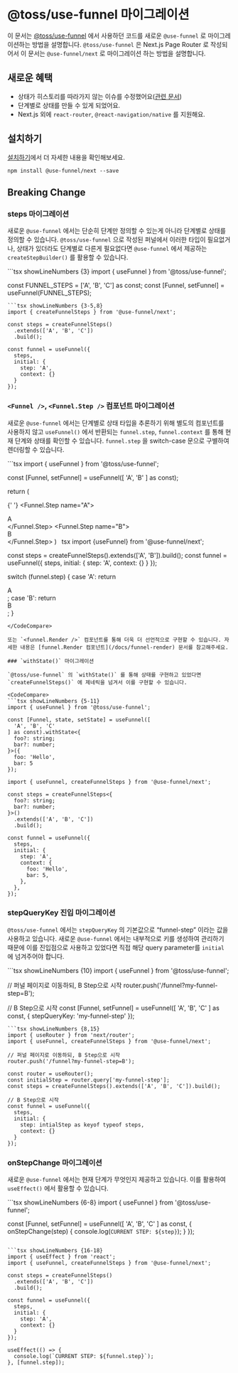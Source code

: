 
# @toss/use-funnel 마이그레이션

이 문서는 [@toss/use-funnel](https://www.slash.page/ko/libraries/react/use-funnel/README.i18n) 에서 사용하던 코드를 새로운 `@use-funnel` 로 마이그레이션하는 방법을 설명합니다. `@toss/use-funnel` 은 Next.js Page Router 로 작성되어서 이 문서는 `@use-funnel/next` 로 마이그레이션 하는 방법을 설명합니다.

## 새로운 혜택

- 상태가 히스토리를 따라가지 않는 이슈를 수정했어요([관련 문서](https://use-funnel.slash.page/ko/docs/features#%EC%89%AC%EC%9A%B4-%ED%9E%88%EC%8A%A4%ED%86%A0%EB%A6%AC-%EC%83%81%ED%83%9C-%EA%B4%80%EB%A6%AC))
- 단계별로 상태를 만들 수 있게 되었어요.
- Next.js 외에 `react-router`, `@react-navigation/native` 를 지원해요.

## 설치하기

[설치하기](https://use-funnel.slash.page/ko/docs/install)에서 더 자세한 내용을 확인해보세요.

```shell npm2yarn
npm install @use-funnel/next --save
```

## Breaking Change

### steps 마이그레이션

새로운 `@use-funnel` 에서는 단순히 단계만 정의할 수 있는게 아니라 단계별로 상태를 정의할 수 있습니다. `@toss/use-funnel` 으로 작성된 퍼널에서 이러한 타입이 필요없거나, 상태가 있더라도 단계별로 다른게 필요없다면 `@use-funnel` 에서 제공하는 `createStepBuilder()` 를 활용할 수 있습니다.

<CodeCompare>
```tsx showLineNumbers {3}
import { useFunnel } from '@toss/use-funnel';

const FUNNEL_STEPS = ['A', 'B', 'C'] as const;
const [Funnel, setFunnel] = useFunnel(FUNNEL_STEPS);

````
```tsx showLineNumbers {3-5,8}
import { createFunnelSteps } from '@use-funnel/next';

const steps = createFunnelSteps()
  .extends(['A', 'B', 'C'])
  .build();

const funnel = useFunnel({
  steps,
  initial: {
    step: 'A',
    context: {}
  }
});
````

</CodeCompare>

### `<Funnel />`, `<Funnel.Step />` 컴포넌트 마이그레이션

새로운 `@use-funnel` 에서는 단계별로 상태 타입을 추론하기 위해 별도의 컴포넌트를 사용하지 않고 `useFunnel()` 에서 반환되는 `funnel.step`, `funnel.context` 를 통해 현재 단계와 상태를 확인할 수 있습니다. `funnel.step` 을 switch-case 문으로 구별하여 렌더링할 수 있습니다.

<CodeCompare>
```tsx
import { useFunnel } from '@toss/use-funnel';

const [Funnel, setFunnel] = useFunnel([
'A', 'B'
] as const);

return (

{' '}
<Funnel>
  <Funnel.Step name="A">
    <div>A</div>
  </Funnel.Step>
  <Funnel.Step name="B">
    <div>B</div>
  </Funnel.Step>
</Funnel>
) ``` ```tsx import {useFunnel} from '@use-funnel/next';

const steps = createFunnelSteps().extends(['A', 'B']).build();
const funnel = useFunnel({
steps,
initial: {
step: 'A',
context: {}
}
});

switch (funnel.step) {
case 'A':
return <div>A</div>;
case 'B':
return <div>B</div>;
}

````
</CodeCompare>

또는 `<funnel.Render />` 컴포넌트를 통해 더욱 더 선언적으로 구현할 수 있습니다. 자세한 내용은 [funnel.Render 컴포넌트](/docs/funnel-render) 문서를 참고해주세요.

### `withState()` 마이그레이션

`@toss/use-funnel` 의 `withState()` 를 통해 상태를 구현하고 있었다면 `createFunnelSteps()` 에 제네릭을 넘겨서 이를 구현할 수 있습니다.

<CodeCompare>
```tsx showLineNumbers {5-11}
import { useFunnel } from '@toss/use-funnel';

const [Funnel, state, setState] = useFunnel([
  'A', 'B', 'C'
] as const).withState<{
  foo?: string;
  bar?: number;
}>({
  foo: 'Hello',
  bar: 5
});
````

```tsx showLineNumbers {3-6,12-15}
import { useFunnel, createFunnelSteps } from '@use-funnel/next';

const steps = createFunnelSteps<{
  foo?: string;
  bar?: number;
}>()
  .extends(['A', 'B', 'C'])
  .build();

const funnel = useFunnel({
  steps,
  initial: {
    step: 'A',
    context: {
      foo: 'Hello',
      bar: 5,
    },
  },
});
```

</CodeCompare>

### stepQueryKey 진입 마이그레이션

`@toss/use-funnel` 에서는 `stepQueryKey` 의 기본값으로 “funnel-step” 이라는 값을 사용하고 있습니다. 새로운 `@use-funnel` 에서는 내부적으로 키를 생성하여 관리하기 때문에 이를 진입점으로 사용하고 있었다면 직접 해당 query parameter를 `initial` 에 넘겨주어야 합니다.

<CodeCompare>
```tsx showLineNumbers {10}
import { useFunnel } from '@toss/use-funnel';

// 퍼널 페이지로 이동하되, B Step으로 시작
router.push('/funnel?my-funnel-step=B');

// B Step으로 시작
const [Funnel, setFunnel] = useFunnel([
'A', 'B', 'C'
] as const, {
stepQueryKey: 'my-funnel-step'
});

````
```tsx showLineNumbers {8,15}
import { useRouter } from 'next/router';
import { useFunnel, createFunnelSteps } from '@use-funnel/next';

// 퍼널 페이지로 이동하되, B Step으로 시작
router.push('/funnel?my-funnel-step=B');

const router = useRouter();
const initialStep = router.query['my-funnel-step'];
const steps = createFunnelSteps().extends(['A', 'B', 'C']).build();

// B Step으로 시작
const funnel = useFunnel({
  steps,
  initial: {
    step: intialStep as keyof typeof steps,
    context: {}
  }
});
````

</CodeCompare>

### onStepChange 마이그레이션

새로운 `@use-funnel` 에서는 현재 단계가 무엇인지 제공하고 있습니다. 이를 활용하여 `useEffect()` 에서 활용할 수 있습니다.

<CodeCompare>
```tsx showLineNumbers {6-8}
import { useFunnel } from '@toss/use-funnel';

const [Funnel, setFunnel] = useFunnel([
'A', 'B', 'C'
] as const, {
onStepChange(step) {
console.log(`CURRENT STEP: ${step}`);
}
});

````

```tsx showLineNumbers {16-18}
import { useEffect } from 'react';
import { useFunnel, createFunnelSteps } from '@use-funnel/next';

const steps = createFunnelSteps()
  .extends(['A', 'B', 'C'])
  .build();

const funnel = useFunnel({
  steps,
  initial: {
    step: 'A',
    context: {}
  }
});

useEffect(() => {
  console.log(`CURRENT STEP: ${funnel.step}`);
}, [funnel.step]);
````

</CodeCompare>
